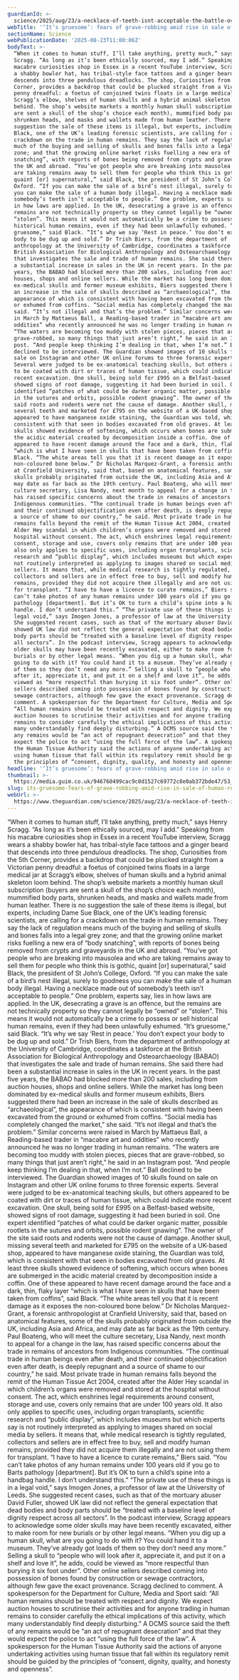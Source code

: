 ```yaml
---
guardianId: >-
  science/2025/aug/23/a-necklace-of-teeth-isnt-acceptable-the-battle-over-the-rise-in-sales-of-human-remains
webTitle: '‘It’s gruesome’: fears of grave-robbing amid rise in sale of human remains'
sectionName: Science
webPublicationDate: '2025-08-23T11:00:06Z'
bodyText: >-
  “When it comes to human stuff, I’ll take anything, pretty much,” says Henry
  Scragg. “As long as it’s been ethically sourced, may I add.” Speaking from his
  macabre curiosities shop in Essex in a recent YouTube interview, Scragg wears
  a shabby bowler hat, has tribal-style face tattoos and a ginger beard that
  descends into three pendulous dreadlocks. The shop, Curiosities from the 5th
  Corner, provides a backdrop that could be plucked straight from a Victorian
  penny dreadful: a foetus of conjoined twins floats in a large medical jar at
  Scragg’s elbow, shelves of human skulls and a hybrid animal skeleton loom
  behind. The shop’s website markets a monthly human skull subscription (buyers
  are sent a skull of the shop’s choice each month), mummified body parts,
  shrunken heads, and masks and wallets made from human leather. There is no
  suggestion the sale of these items is illegal, but experts, including Dame Sue
  Black, one of the UK’s leading forensic scientists, are calling for a
  crackdown on the trade in human remains. They say the lack of regulation means
  much of the buying and selling of skulls and bones falls into a legal grey
  zone; and that the growing online market risks fuelling a new era of “body
  snatching”, with reports of bones being removed from crypts and graveyards in
  the UK and abroad. “You’ve got people who are breaking into mausolea and who
  are taking remains away to sell them for people who think this is gothic,
  quaint [or] supernatural,” said Black, the president of St John’s College,
  Oxford. “If you can make the sale of a bird’s nest illegal, surely to goodness
  you can make the sale of a human body illegal. Having a necklace made out of
  somebody’s teeth isn’t acceptable to people.” One problem, experts say, lies
  in how laws are applied. In the UK, desecrating a grave is an offence, but the
  remains are not technically property so they cannot legally be “owned” or
  “stolen”. This means it would not automatically be a crime to possess or sell
  historical human remains, even if they had been unlawfully exhumed. “It’s
  gruesome,” said Black. “It’s why we say ‘Rest in peace.’ You don’t expect your
  body to be dug up and sold.” Dr Trish Biers, from the department of
  anthropology at the University of Cambridge, coordinates a taskforce at the
  British Association for Biological Anthropology and Osteoarchaeology (BABAO)
  that investigates the sale and trade of human remains. She said there had been
  a substantial increase in sales in the UK in recent years. In the past five
  years, the BABAO had blocked more than 200 sales, including from auction
  houses, shops and online sellers. While the market has long been dominated by
  ex-medical skulls and former museum exhibits, Biers suggested there had been
  an increase in the sale of skulls described as “archaeological”, the
  appearance of which is consistent with having been excavated from the ground
  or exhumed from coffins. “Social media has completely changed the market,” she
  said. “It’s not illegal and that’s the problem.” Similar concerns were raised
  in March by Mattaeus Ball, a Reading-based trader in “macabre art and
  oddities” who recently announced he was no longer trading in human remains.
  “The waters are becoming too muddy with stolen pieces, pieces that are
  grave-robbed, so many things that just aren’t right,” he said in an Instagram
  post. “And people keep thinking I’m dealing in that, when I’m not.” Ball
  declined to be interviewed. The Guardian showed images of 10 skulls found on
  sale on Instagram and other UK online forums to three forensic experts.
  Several were judged to be ex-anatomical teaching skulls, but others appeared
  to be coated with dirt or traces of human tissue, which could indicate more
  recent excavation. One skull, being sold for £995 on a Belfast-based website,
  showed signs of root damage, suggesting it had been buried in soil. One expert
  identified “patches of what could be darker organic matter, possible rootlets
  in the sutures and orbits, possible rodent gnawing”. The owner of the site
  said roots and rodents were not the cause of damage. Another skull, missing
  several teeth and marketed for £795 on the website of a UK-based shop,
  appeared to have manganese oxide staining, the Guardian was told, which is
  consistent with that seen in bodies excavated from old graves. At least three
  skulls showed evidence of softening, which occurs when bones are submerged in
  the acidic material created by decomposition inside a coffin. One of these
  appeared to have recent damage around the face and a dark, thin, flaky layer
  “which is what I have seen in skulls that have been taken from coffins”, said
  Black. “The white areas tell you that it is recent damage as it exposes the
  non-coloured bone below.” Dr Nicholas Marquez-Grant, a forensic anthropologist
  at Cranfield University, said that, based on anatomical features, some of the
  skulls probably originated from outside the UK, including Asia and Africa, and
  may date as far back as the 19th century. Paul Boateng, who will meet the
  culture secretary, Lisa Nandy, next month to appeal for a change in the law,
  has raised specific concerns about the trade in remains of ancestors from
  Indigenous communities. “The continual trade in human beings even after death,
  and their continued objectification even after death, is deeply repugnant and
  a source of shame to our country,” he said. Most private trade in human
  remains falls beyond the remit of the Human Tissue Act 2004, created after the
  Alder Hey scandal in which children’s organs were removed and stored at the
  hospital without consent. The act, which enshrines legal requirements around
  consent, storage and use, covers only remains that are under 100 years old. It
  also only applies to specific uses, including organ transplants, scientific
  research and “public display”, which includes museums but which experts say is
  not routinely interpreted as applying to images shared on social media by
  sellers. It means that, while medical research is tightly regulated,
  collectors and sellers are in effect free to buy, sell and modify human
  remains, provided they did not acquire them illegally and are not using them
  for transplant. “I have to have a licence to curate remains,” Biers said. “You
  can’t take photos of any human remains under 100 years old if you go to Barts
  pathology [department]. But it’s OK to turn a child’s spine into a handbag
  handle. I don’t understand this.” “The private use of these things is in a
  legal void,” says Imogen Jones, a professor of law at the University of Leeds.
  She suggested recent cases, such as that of the mortuary abuser David Fuller,
  showed UK law did not reflect the general expectation that dead bodies and
  body parts should be “treated with a baseline level of dignity respect across
  all sectors”. In the podcast interview, Scragg appears to acknowledge some
  older skulls may have been recently excavated, either to make room for new
  burials or by other legal means. “When you dig up a human skull, what are you
  going to do with it? You could hand it to a museum. They’ve already got loads
  of them so they don’t need any more.” Selling a skull to “people who will look
  after it, appreciate it, and put it on a shelf and love it”, he adds, could be
  viewed as “more respectful than burying it six foot under”. Other online
  sellers described coming into possession of bones found by construction or
  sewage contractors, although few gave the exact provenance. Scragg declined to
  comment. A spokesperson for the Department for Culture, Media and Sport said:
  “All human remains should be treated with respect and dignity. We expect
  auction houses to scrutinise their activities and for anyone trading in human
  remains to consider carefully the ethical implications of this activity, which
  many understandably find deeply disturbing.” A DCMS source said the theft of
  any remains would be “an act of repugnant desecration” and that they would
  expect the police to act “using the full force of the law”. A spokesperson for
  the Human Tissue Authority said the actions of anyone undertaking activities
  using human tissue that fall within its regulatory remit should be guided by
  the principles of “consent, dignity, quality, and honesty and openness”.
headline: '‘It’s gruesome’: fears of grave-robbing amid rise in sale of human remains'
thumbnail: >-
  https://media.guim.co.uk/946760499cac9c0d1527c69772c8e0ab372bde47/53_0_1059_847/500.jpg
slug: its-gruesome-fears-of-grave-robbing-amid-rise-in-sale-of-human-remains
webUrl: >-
  https://www.theguardian.com/science/2025/aug/23/a-necklace-of-teeth-isnt-acceptable-the-battle-over-the-rise-in-sales-of-human-remains
---
```

“When it comes to human stuff, I’ll take anything, pretty much,” says Henry Scragg. “As long as it’s been ethically sourced, may I add.” Speaking from his macabre curiosities shop in Essex in a recent YouTube interview, Scragg wears a shabby bowler hat, has tribal-style face tattoos and a ginger beard that descends into three pendulous dreadlocks. The shop, Curiosities from the 5th Corner, provides a backdrop that could be plucked straight from a Victorian penny dreadful: a foetus of conjoined twins floats in a large medical jar at Scragg’s elbow, shelves of human skulls and a hybrid animal skeleton loom behind. The shop’s website markets a monthly human skull subscription (buyers are sent a skull of the shop’s choice each month), mummified body parts, shrunken heads, and masks and wallets made from human leather. There is no suggestion the sale of these items is illegal, but experts, including Dame Sue Black, one of the UK’s leading forensic scientists, are calling for a crackdown on the trade in human remains. They say the lack of regulation means much of the buying and selling of skulls and bones falls into a legal grey zone; and that the growing online market risks fuelling a new era of “body snatching”, with reports of bones being removed from crypts and graveyards in the UK and abroad. “You’ve got people who are breaking into mausolea and who are taking remains away to sell them for people who think this is gothic, quaint [or] supernatural,” said Black, the president of St John’s College, Oxford. “If you can make the sale of a bird’s nest illegal, surely to goodness you can make the sale of a human body illegal. Having a necklace made out of somebody’s teeth isn’t acceptable to people.” One problem, experts say, lies in how laws are applied. In the UK, desecrating a grave is an offence, but the remains are not technically property so they cannot legally be “owned” or “stolen”. This means it would not automatically be a crime to possess or sell historical human remains, even if they had been unlawfully exhumed. “It’s gruesome,” said Black. “It’s why we say ‘Rest in peace.’ You don’t expect your body to be dug up and sold.” Dr Trish Biers, from the department of anthropology at the University of Cambridge, coordinates a taskforce at the British Association for Biological Anthropology and Osteoarchaeology (BABAO) that investigates the sale and trade of human remains. She said there had been a substantial increase in sales in the UK in recent years. In the past five years, the BABAO had blocked more than 200 sales, including from auction houses, shops and online sellers. While the market has long been dominated by ex-medical skulls and former museum exhibits, Biers suggested there had been an increase in the sale of skulls described as “archaeological”, the appearance of which is consistent with having been excavated from the ground or exhumed from coffins. “Social media has completely changed the market,” she said. “It’s not illegal and that’s the problem.” Similar concerns were raised in March by Mattaeus Ball, a Reading-based trader in “macabre art and oddities” who recently announced he was no longer trading in human remains. “The waters are becoming too muddy with stolen pieces, pieces that are grave-robbed, so many things that just aren’t right,” he said in an Instagram post. “And people keep thinking I’m dealing in that, when I’m not.” Ball declined to be interviewed. The Guardian showed images of 10 skulls found on sale on Instagram and other UK online forums to three forensic experts. Several were judged to be ex-anatomical teaching skulls, but others appeared to be coated with dirt or traces of human tissue, which could indicate more recent excavation. One skull, being sold for £995 on a Belfast-based website, showed signs of root damage, suggesting it had been buried in soil. One expert identified “patches of what could be darker organic matter, possible rootlets in the sutures and orbits, possible rodent gnawing”. The owner of the site said roots and rodents were not the cause of damage. Another skull, missing several teeth and marketed for £795 on the website of a UK-based shop, appeared to have manganese oxide staining, the Guardian was told, which is consistent with that seen in bodies excavated from old graves. At least three skulls showed evidence of softening, which occurs when bones are submerged in the acidic material created by decomposition inside a coffin. One of these appeared to have recent damage around the face and a dark, thin, flaky layer “which is what I have seen in skulls that have been taken from coffins”, said Black. “The white areas tell you that it is recent damage as it exposes the non-coloured bone below.” Dr Nicholas Marquez-Grant, a forensic anthropologist at Cranfield University, said that, based on anatomical features, some of the skulls probably originated from outside the UK, including Asia and Africa, and may date as far back as the 19th century. Paul Boateng, who will meet the culture secretary, Lisa Nandy, next month to appeal for a change in the law, has raised specific concerns about the trade in remains of ancestors from Indigenous communities. “The continual trade in human beings even after death, and their continued objectification even after death, is deeply repugnant and a source of shame to our country,” he said. Most private trade in human remains falls beyond the remit of the Human Tissue Act 2004, created after the Alder Hey scandal in which children’s organs were removed and stored at the hospital without consent. The act, which enshrines legal requirements around consent, storage and use, covers only remains that are under 100 years old. It also only applies to specific uses, including organ transplants, scientific research and “public display”, which includes museums but which experts say is not routinely interpreted as applying to images shared on social media by sellers. It means that, while medical research is tightly regulated, collectors and sellers are in effect free to buy, sell and modify human remains, provided they did not acquire them illegally and are not using them for transplant. “I have to have a licence to curate remains,” Biers said. “You can’t take photos of any human remains under 100 years old if you go to Barts pathology [department]. But it’s OK to turn a child’s spine into a handbag handle. I don’t understand this.” “The private use of these things is in a legal void,” says Imogen Jones, a professor of law at the University of Leeds. She suggested recent cases, such as that of the mortuary abuser David Fuller, showed UK law did not reflect the general expectation that dead bodies and body parts should be “treated with a baseline level of dignity respect across all sectors”. In the podcast interview, Scragg appears to acknowledge some older skulls may have been recently excavated, either to make room for new burials or by other legal means. “When you dig up a human skull, what are you going to do with it? You could hand it to a museum. They’ve already got loads of them so they don’t need any more.” Selling a skull to “people who will look after it, appreciate it, and put it on a shelf and love it”, he adds, could be viewed as “more respectful than burying it six foot under”. Other online sellers described coming into possession of bones found by construction or sewage contractors, although few gave the exact provenance. Scragg declined to comment. A spokesperson for the Department for Culture, Media and Sport said: “All human remains should be treated with respect and dignity. We expect auction houses to scrutinise their activities and for anyone trading in human remains to consider carefully the ethical implications of this activity, which many understandably find deeply disturbing.” A DCMS source said the theft of any remains would be “an act of repugnant desecration” and that they would expect the police to act “using the full force of the law”. A spokesperson for the Human Tissue Authority said the actions of anyone undertaking activities using human tissue that fall within its regulatory remit should be guided by the principles of “consent, dignity, quality, and honesty and openness”.
